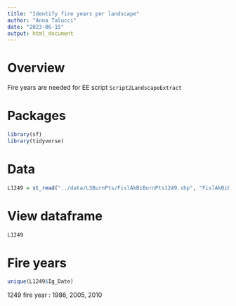 ```yaml
---
title: "Identify fire years per landscape"
author: "Anna Talucci"
date: "2023-06-15"
output: html_document
---
```


# Overview
Fire years are needed for EE script `Script2LandscapeExtract`


# Packages
```r
library(sf)
library(tidyverse)
```


# Data
```r
L1249 = st_read("../data/LSBurnPts/FislAkBiBurnPts1249.shp", "FislAkBiBurnPts1249")
```

# View dataframe
```r
L1249
```

# Fire years
```r
unique(L1249$Ig_Date)
```
1249 fire year : 1986, 2005, 2010